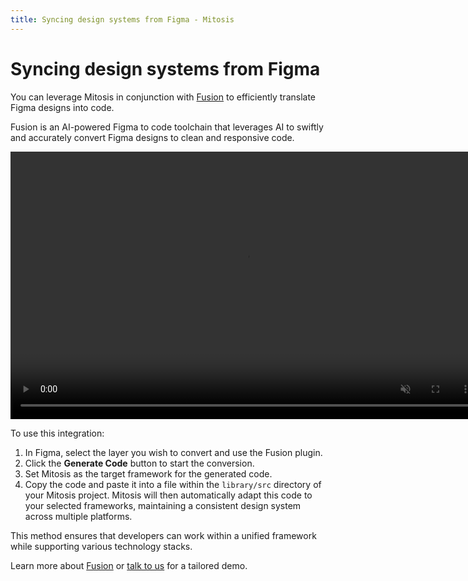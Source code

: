 ```yaml
---
title: Syncing design systems from Figma - Mitosis
---
```


# Syncing design systems from Figma

You can leverage Mitosis in conjunction with [Fusion](https://www.builder.io/m/design-to-code) to efficiently translate Figma designs into code.

Fusion is an AI-powered Figma to code toolchain that leverages AI to swiftly and accurately convert Figma designs to clean and responsive code.

<video
  width="752"
  height="428"
  autoplay
  playsInline
  muted
  loop
  src="https://cdn.builder.io/o/assets%2FYJIGb4i01jvw0SRdL5Bt%2F65d28d32b11d4577b116d6853dd72ce8%2Fcompressed?apiKey=YJIGb4i01jvw0SRdL5Bt&token=65d28d32b11d4577b116d6853dd72ce8&alt=media&optimized=true"
/>

To use this integration:

1. In Figma, select the layer you wish to convert and use the Fusion plugin.
2. Click the **Generate Code** button to start the conversion.
3. Set Mitosis as the target framework for the generated code.
4. Copy the code and paste it into a file within the `library/src` directory of your Mitosis project. Mitosis will then automatically adapt this code to your selected frameworks, maintaining a consistent design system across multiple platforms.

This method ensures that developers can work within a unified framework while supporting various technology stacks.

Learn more about [Fusion](https://www.builder.io/fusion) or [talk to us](https://www.builder.io/m/demo?utm_source=builder-docs-mitosis&utm_campaign=builder-docs&utm_medium=website) for a tailored demo.
